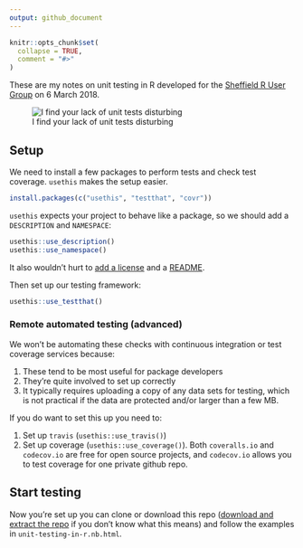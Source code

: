 ```yaml
---
output: github_document
---
```


<!-- README.md is generated from README.Rmd. Please edit that file -->

```r
knitr::opts_chunk$set(
  collapse = TRUE,
  comment = "#>"
)
```

These are my notes on unit testing in R developed for the [Sheffield R User Group](http://sheffieldr.github.io/) on 6 March 2018.

![I find your lack of unit tests disturbing](img/lack-of-unit-tests-disturbing.png)


## Setup

We need to install a few packages to perform tests and check test coverage.
`usethis` makes the setup easier.

```r
install.packages(c("usethis", "testthat", "covr"))
```

`usethis` expects your project to behave like a package, so we should add a `DESCRIPTION` and `NAMESPACE`:

```r
usethis::use_description()
usethis::use_namespace()
```

It also wouldn't hurt to [add a license](http://r-pkgs.had.co.nz/description.html#license) and a [README](http://r-pkgs.had.co.nz/release.html#important-files).

Then set up our testing framework:

```r
usethis::use_testthat()
```


### Remote automated testing (advanced)

We won't be automating these checks with continuous integration or test coverage services because:

1. These tend to be most useful for package developers
1. They're quite involved to set up correctly
1. It typically requires uploading a copy of any data sets for testing, which is not practical if the data are protected and/or larger than a few MB.

If you do want to set this up you need to:

1. Set up `travis` (`usethis::use_travis()`)
1. Set up coverage (`usethis::use_coverage()`). Both `coveralls.io` and `codecov.io` are free for open source projects, and `codecov.io` allows you to test coverage for one private github repo.


## Start testing

Now you're set up you can clone or download this repo ([download and extract the repo](https://github.com/philmikejones/RUnitTesting/archive/master.zip) if you don't know what this means) and follow the examples in `unit-testing-in-r.nb.html`.
